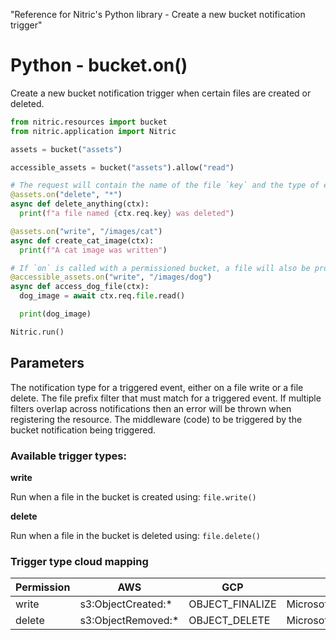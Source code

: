   "Reference for Nitric's Python library - Create a new bucket notification trigger"

# Python - bucket.on()

Create a new bucket notification trigger when certain files are created or deleted.

```python
from nitric.resources import bucket
from nitric.application import Nitric

assets = bucket("assets")

accessible_assets = bucket("assets").allow("read")

# The request will contain the name of the file `key` and the type of event `type`
@assets.on("delete", "*")
async def delete_anything(ctx):
  print(f"a file named {ctx.req.key} was deleted")

@assets.on("write", "/images/cat")
async def create_cat_image(ctx):
  print(f"A cat image was written")

# If `on` is called with a permissioned bucket, a file will also be provided with the request
@accessible_assets.on("write", "/images/dog")
async def access_dog_file(ctx):
  dog_image = await ctx.req.file.read()

  print(dog_image)

Nitric.run()
```

## Parameters

<Properties>
  <Property name="notification type" type="string" required>
    The notification type for a triggered event, either on a file write or a
    file delete.
  </Property>
  <Property name="notification prefix filter" type="string" required>
    The file prefix filter that must match for a triggered event. If multiple
    filters overlap across notifications then an error will be thrown when
    registering the resource.
  </Property>
  <Property name="middleware" type="BucketNotificationMiddleware" required>
    The middleware (code) to be triggered by the bucket notification being
    triggered.
  </Property>
</Properties>

### Available trigger types:

**write**

Run when a file in the bucket is created using: `file.write()`

**delete**

Run when a file in the bucket is deleted using: `file.delete()`

### Trigger type cloud mapping

| Permission | AWS                 | GCP             | Azure                         |
| ---------- | ------------------- | --------------- | ----------------------------- |
| write      | s3:ObjectCreated:\* | OBJECT_FINALIZE | Microsoft.Storage.BlobCreated |
| delete     | s3:ObjectRemoved:\* | OBJECT_DELETE   | Microsoft.Storage.BlobDeleted |
